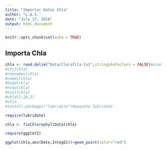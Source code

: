 ```yaml
---
title: "Importar Datos Chla"
author: "L.A.S."
date: "July 17, 2018"
output: html_document
---
```


```r
knitr::opts_chunk$set(echo = TRUE)
```

## Importa Chla

```r
chla <- read.delim("Data/Clorofila.txt",stringsAsFactors = FALSE)#usar read.delim
#str(chla)
#rownames(chla)
#names(chla)
#head(chla)
#nrow(chla)
#ncol(chla)
#chla[1:10,3]
#chla
#install.packages("lubridate")#paquete lubridate

require(lubridate)

chla <- fixChlorophyllData(chla)

require(ggplot2)

ggplot(chla,aes(Date,IntegE1))+geom_point(color="red")

```
